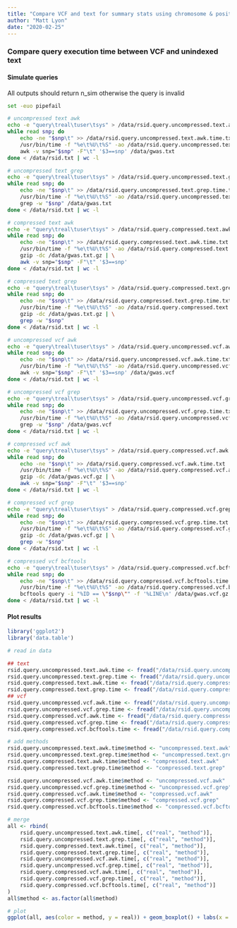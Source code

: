 ```yaml
---
title: "Compare VCF and text for summary stats using chromosome & position"
author: "Matt Lyon"
date: "2020-02-25"
---
```


### Compare query execution time between VCF and unindexed text

#### Simulate queries

All outputs should return n_sim otherwise the query is invalid

```bash
set -euo pipefail

# uncompressed text awk
echo -e "query\treal\tuser\tsys" > /data/rsid.query.uncompressed.text.awk.time.txt
while read snp; do
    echo -ne "$snp\t" >> /data/rsid.query.uncompressed.text.awk.time.txt
    /usr/bin/time -f "%e\t%U\t%S" -ao /data/rsid.query.uncompressed.text.awk.time.txt \
    awk -v snp="$snp" -F"\t" '$3==snp' /data/gwas.txt
done < /data/rsid.txt | wc -l

# uncompressed text grep
echo -e "query\treal\tuser\tsys" > /data/rsid.query.uncompressed.text.grep.time.txt
while read snp; do
    echo -ne "$snp\t" >> /data/rsid.query.uncompressed.text.grep.time.txt
    /usr/bin/time -f "%e\t%U\t%S" -ao /data/rsid.query.uncompressed.text.grep.time.txt \
    grep -w "$snp" /data/gwas.txt
done < /data/rsid.txt | wc -l

# compressed text awk
echo -e "query\treal\tuser\tsys" > /data/rsid.query.compressed.text.awk.time.txt
while read snp; do
    echo -ne "$snp\t" >> /data/rsid.query.compressed.text.awk.time.txt
    /usr/bin/time -f "%e\t%U\t%S" -ao /data/rsid.query.compressed.text.awk.time.txt \
    gzip -dc /data/gwas.txt.gz | \
    awk -v snp="$snp" -F"\t" '$3==snp'
done < /data/rsid.txt | wc -l

# compressed text grep
echo -e "query\treal\tuser\tsys" > /data/rsid.query.compressed.text.grep.time.txt
while read snp; do
    echo -ne "$snp\t" >> /data/rsid.query.compressed.text.grep.time.txt
    /usr/bin/time -f "%e\t%U\t%S" -ao /data/rsid.query.compressed.text.grep.time.txt \
    gzip -dc /data/gwas.txt.gz | \
    grep -w "$snp"
done < /data/rsid.txt | wc -l

# uncompressed vcf awk
echo -e "query\treal\tuser\tsys" > /data/rsid.query.uncompressed.vcf.awk.time.txt
while read snp; do
    echo -ne "$snp\t" >> /data/rsid.query.uncompressed.vcf.awk.time.txt
    /usr/bin/time -f "%e\t%U\t%S" -ao /data/rsid.query.uncompressed.vcf.awk.time.txt \
    awk -v snp="$snp" -F"\t" '$3==snp' /data/gwas.vcf
done < /data/rsid.txt | wc -l

# uncompressed vcf grep
echo -e "query\treal\tuser\tsys" > /data/rsid.query.uncompressed.vcf.grep.time.txt
while read snp; do
    echo -ne "$snp\t" >> /data/rsid.query.uncompressed.vcf.grep.time.txt
    /usr/bin/time -f "%e\t%U\t%S" -ao /data/rsid.query.uncompressed.vcf.grep.time.txt \
    grep -w "$snp" /data/gwas.vcf
done < /data/rsid.txt | wc -l

# compressed vcf awk
echo -e "query\treal\tuser\tsys" > /data/rsid.query.compressed.vcf.awk.time.txt
while read snp; do
    echo -ne "$snp\t" >> /data/rsid.query.compressed.vcf.awk.time.txt
    /usr/bin/time -f "%e\t%U\t%S" -ao /data/rsid.query.compressed.vcf.awk.time.txt \
    gzip -dc /data/gwas.vcf.gz | \
    awk -v snp="$snp" -F"\t" '$3==snp'
done < /data/rsid.txt | wc -l

# compressed vcf grep
echo -e "query\treal\tuser\tsys" > /data/rsid.query.compressed.vcf.grep.time.txt
while read snp; do
    echo -ne "$snp\t" >> /data/rsid.query.compressed.vcf.grep.time.txt
    /usr/bin/time -f "%e\t%U\t%S" -ao /data/rsid.query.compressed.vcf.grep.time.txt \
    gzip -dc /data/gwas.vcf.gz | \
    grep -w "$snp"
done < /data/rsid.txt | wc -l

# compressed vcf bcftools
echo -e "query\treal\tuser\tsys" > /data/rsid.query.compressed.vcf.bcftools.time.txt
while read snp; do
    echo -ne "$snp\t" >> /data/rsid.query.compressed.vcf.bcftools.time.txt
    /usr/bin/time -f "%e\t%U\t%S" -ao /data/rsid.query.compressed.vcf.bcftools.time.txt \
    bcftools query -i "%ID == \"$snp\"" -f '%LINE\n' /data/gwas.vcf.gz
done < /data/rsid.txt | wc -l
```

#### Plot results

```r
library('ggplot2')
library('data.table')

# read in data

## text
rsid.query.uncompressed.text.awk.time <- fread("/data/rsid.query.uncompressed.text.awk.time.txt")
rsid.query.uncompressed.text.grep.time <- fread("/data/rsid.query.uncompressed.text.grep.time.txt")
rsid.query.compressed.text.awk.time <- fread("/data/rsid.query.compressed.text.awk.time.txt")
rsid.query.compressed.text.grep.time <- fread("/data/rsid.query.compressed.text.grep.time.txt")
## vcf
rsid.query.uncompressed.vcf.awk.time <- fread("/data/rsid.query.uncompressed.vcf.awk.time.txt")
rsid.query.uncompressed.vcf.grep.time <- fread("/data/rsid.query.uncompressed.vcf.grep.time.txt")
rsid.query.compressed.vcf.awk.time <- fread("/data/rsid.query.compressed.vcf.awk.time.txt")
rsid.query.compressed.vcf.grep.time <- fread("/data/rsid.query.compressed.vcf.grep.time.txt")
rsid.query.compressed.vcf.bcftools.time <- fread("/data/rsid.query.compressed.vcf.bcftools.time.txt")

# add methods
rsid.query.uncompressed.text.awk.time$method <- "uncompressed.text.awk"
rsid.query.uncompressed.text.grep.time$method <- "uncompressed.text.grep"
rsid.query.compressed.text.awk.time$method <- "compressed.text.awk"
rsid.query.compressed.text.grep.time$method <- "compressed.text.grep"

rsid.query.uncompressed.vcf.awk.time$method <- "uncompressed.vcf.awk"
rsid.query.uncompressed.vcf.grep.time$method <- "uncompressed.vcf.grep"
rsid.query.compressed.vcf.awk.time$method <- "compressed.vcf.awk"
rsid.query.compressed.vcf.grep.time$method <- "compressed.vcf.grep"
rsid.query.compressed.vcf.bcftools.time$method <- "compressed.vcf.bcftools"

# merge
all <- rbind(
    rsid.query.uncompressed.text.awk.time[, c("real", "method")],
    rsid.query.uncompressed.text.grep.time[, c("real", "method")],
    rsid.query.compressed.text.awk.time[, c("real", "method")],
    rsid.query.compressed.text.grep.time[, c("real", "method")],
    rsid.query.uncompressed.vcf.awk.time[, c("real", "method")],
    rsid.query.uncompressed.vcf.grep.time[, c("real", "method")],
    rsid.query.compressed.vcf.awk.time[, c("real", "method")],
    rsid.query.compressed.vcf.grep.time[, c("real", "method")],
    rsid.query.compressed.vcf.bcftools.time[, c("real", "method")]
)
all$method <- as.factor(all$method)

# plot
ggplot(all, aes(color = method, y = real)) + geom_boxplot() + labs(x = "Method", y = "Execution time (sec)") + theme(axis.text.x=element_blank()) + theme(legend.title=element_blank()) + ggtitle("Query time using dbsnp identifier")
```